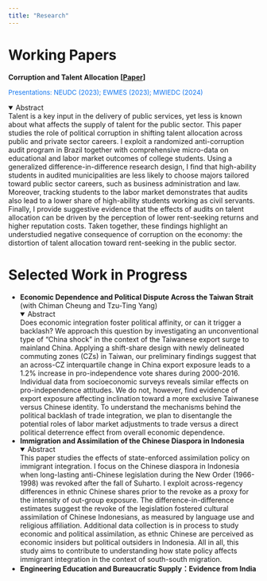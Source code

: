```yaml
---
title: "Research"
---
```


# Working Papers

**Corruption and Talent Allocation** **[[Paper](https://yangxun.org/Research/JMP_Xun_2023.pdf)]**

<span style="color:#1276f0; font-size:small">
Presentations: NEUDC (2023); EWMES (2023); MWIEDC (2024)
</span>

<details open>
  <summary>Abstract</summary>
    Talent is a key input in the delivery of public services, yet less is known about what affects the supply of talent for the public sector. This paper studies the role of political corruption in shifting talent allocation across public and private sector careers. I exploit a randomized anti-corruption audit program in Brazil together with comprehensive micro-data on educational and labor market outcomes of college students. Using a generalized difference-in-difference research design, I find that high-ability students in audited municipalities are less likely to choose majors tailored toward public sector careers, such as business administration and law. Moreover, tracking students to the labor market demonstrates that audits also lead to a lower share of high-ability students working as civil servants. Finally, I provide suggestive evidence that the effects of audits on talent allocation can be driven by the perception of lower rent-seeking returns and higher reputation costs. Taken together, these findings highlight an understudied negative consequence of corruption on the economy: the distortion of talent allocation toward rent-seeking in the public sector.
</details>


# Selected Work in Progress
- **Economic Dependence and Political Dispute Across the Taiwan Strait** (with Chiman Cheung and Tzu-Ting Yang) 
<details open>
  <summary>Abstract</summary>
    Does economic integration foster political affinity, or can it trigger a backlash? We approach this question by investigating an unconventional type of “China shock” in the context of the Taiwanese export surge to mainland China. Applying a shift-share design with newly delineated commuting zones (CZs) in Taiwan, our preliminary findings suggest that an across-CZ interquartile change in China export exposure leads to a 1.2\% increase in pro-independence vote shares during 2000-2016. Individual data from socioeconomic surveys reveals similar effects on pro-independence attitudes. We do not, however, find evidence of export exposure affecting inclination toward a more exclusive Taiwanese versus Chinese identity. To understand the mechanisms behind the political backlash of trade integration, we plan to disentangle the potential roles of labor market adjustments to trade versus a direct political deterrence effect from overall economic dependence.
</details>

- **Immigration and Assimilation of the Chinese Diaspora in Indonesia**
<details open>
  <summary>Abstract</summary>
     This paper studies the effects of state-enforced assimilation policy on immigrant integration. I focus on the Chinese diaspora in Indonesia when long-lasting anti-Chinese legislation during the New Order (1966-1998) was revoked after the fall of Suharto. I exploit across-regency differences in ethnic Chinese shares prior to the revoke as a proxy for the intensity of out-group exposure. The difference-in-difference estimates suggest the revoke of the legislation fostered cultural assimilation of Chinese Indonesians, as measured by language use and religious affiliation. Additional data collection is in process to study economic and political assimilation, as ethnic Chinese are perceived as economic insiders but political outsiders in Indonesia. All in all, this study aims to contribute to understanding how state policy affects immigrant integration in the context of south-south migration.
</details>

- **Engineering Education and Bureaucratic Supply：Evidence from India**